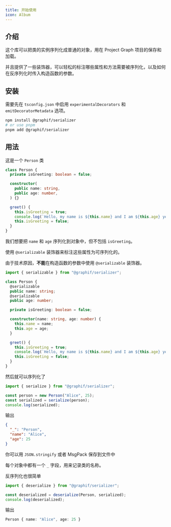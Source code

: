 ```yaml
---
title: 开始使用
icon: Album
---
```


## 介绍

这个库可以把类的实例序列化成普通的对象，用在 Project Graph 项目的保存和加载。

并且提供了一些装饰器，可以轻松的标注哪些属性和方法需要被序列化，以及如何在反序列化时传入构造函数的参数。

## 安装

需要先在 `tsconfig.json` 中启用 `experimentalDecorators` 和 `emitDecoratorMetadata` 选项。

```sh
npm install @graphif/serializer
# or use pnpm
pnpm add @graphif/serializer
```

## 用法

这是一个 `Person` 类

```ts
class Person {
  private isGreeting: boolean = false;

  constructor(
    public name: string,
    public age: number,
  ) {}

  greet() {
    this.isGreeting = true;
    console.log(`Hello, my name is ${this.name} and I am ${this.age} years old.`);
    this.isGreeting = false;
  }
}
```

我们想要把 `name` 和 `age` 序列化到对象中，但不包括 `isGreeting`。

使用 `@serializable` 装饰器来标注这些属性为可序列化的。

<Callout>由于技术原因，**不能**在构造函数的参数中使用 `@serializable` 装饰器。</Callout>

```ts
import { serializable } from "@graphif/serializer";

class Person {
  @serializable
  public name: string;
  @serializable
  public age: number;

  private isGreeting: boolean = false;

  constructor(name: string, age: number) {
    this.name = name;
    this.age = age;
  }

  greet() {
    this.isGreeting = true;
    console.log(`Hello, my name is ${this.name} and I am ${this.age} years old.`);
    this.isGreeting = false;
  }
}
```

然后就可以序列化了

```ts
import { serialize } from "@graphif/serializer";

const person = new Person("Alice", 25);
const serialized = serialize(person);
console.log(serialized);
```

输出

```json
{
  "_": "Person",
  "name": "Alice",
  "age": 25
}
```

你可以用 `JSON.stringify` 或者 MsgPack 保存到文件中

<Callout>每个对象中都有一个 `_` 字段，用来记录类的名称。</Callout>

反序列化也很简单

```ts
import { deserialize } from "@graphif/serializer";

const deserialized = deserialize(Person, serialized);
console.log(deserialized);
```

输出

```ts
Person { name: "Alice", age: 25 }
```
